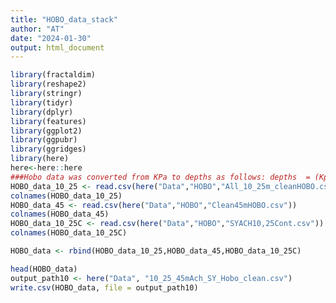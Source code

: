 ---
title: "HOBO_data_stack"
author: "AT"
date: "2024-01-30"
output: html_document
---
```{r Libraries,echo=T,warning=F,message=F}
library(fractaldim)
library(reshape2)
library(stringr)
library(tidyr)
library(dplyr)
library(features)
library(ggplot2)
library(ggpubr)
library(ggridges)
library(here)
here<-here::here
###Hobo data was converted from KPa to depths as follows: depths  = (Kpa-101.325)/10
HOBO_data_10_25 <- read.csv(here("Data","HOBO","All_10_25m_cleanHOBO.csv"))
colnames(HOBO_data_10_25)
HOBO_data_45 <- read.csv(here("Data","HOBO","Clean45mHOBO.csv"))
colnames(HOBO_data_45)
HOBO_data_10_25C <- read.csv(here("Data","HOBO","SYACH10,25Cont.csv"))
colnames(HOBO_data_10_25C)

HOBO_data <- rbind(HOBO_data_10_25,HOBO_data_45,HOBO_data_10_25C)

head(HOBO_data)
output_path10 <- here("Data", "10_25_45mAch_SY_Hobo_clean.csv")
write.csv(HOBO_data, file = output_path10)

```

